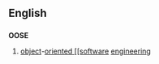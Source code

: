 ==English==

==={{acronym}}===
'''OOSE'''

# [[Object|object]]-[[oriented [[software]] [[engineering]]